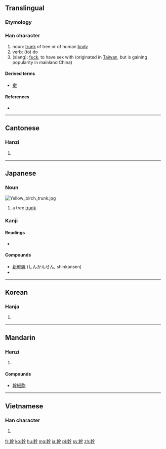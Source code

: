 {{also|干|榦}}
==Translingual==

===Etymology===
{{Han compound|倝|干|c1=s|c2=p|ls=psc}}

===Han character===
{{Han char|rn=51|rad=干|as=10|sn=13|four=4844<sub>1</sub>|canj=十十人一十 (JJOMJ)}}

# noun: [[trunk]] of tree or of human [[body]]
# verb: (to) do
# (slang): [[fuck]], to have sex with (originated in [[Taiwan]], but is gaining popularity in mainland China)

====Derived terms====
* [[擀]]

====References====
* {{Han ref|kx=0341.090|dkj=09183|dj=0650.010|hdz=10409.090|uh=5E79|ud=24185|bh=B746|bd=46918}}

----

==Cantonese==

===Hanzi===
{{yue-hanzi|jyut=|y=gon3|sim=干}}

# {{defn|Cantonese|sort=干10}}

----

==Japanese==

===Noun===
[[Image:Yellow birch trunk.jpg|thumb]]
{{ja-noun|k|hira=みき|rom=miki}}

# a tree [[trunk]]

===Kanji===
{{ja-kanji|grade=5|rs=十11}}

====Readings====
* {{ja-readings|on=[[かん]] (kan)|kun=[[みき]] (miki), [[わざ]] (waza)}}

====Compounds====
* [[新幹線]] (しんかんせん, shinkansen)
* {{term|脳幹||[[brain stem]]|tr=[[のうかん]], [[nōkan]]|lang=ja|sc=Jpan}}

----

==Korean==

===Hanja===
{{ko-hanja|hangeul=[[간]]|rv=gan|mr=kan}}

# {{defn|Korean|sort=干10}}

----

==Mandarin==

===Hanzi===
{{cmn-hanzi|sim=干|pin=[[gàn]] ([[gan4]])|wg=kan<sup>4</sup>}}

# {{defn|Mandarin|sort=干10}}

====Compounds====
* [[幹細胞]]

----

==Vietnamese==

===Han character===
{{vi-hantu|[[cán]]|rs=干10}}

# {{defn|Vietnamese|sort=干10}}

[[fr:幹]]
[[ko:幹]]
[[hu:幹]]
[[mg:幹]]
[[ja:幹]]
[[pl:幹]]
[[sv:幹]]
[[zh:幹]]